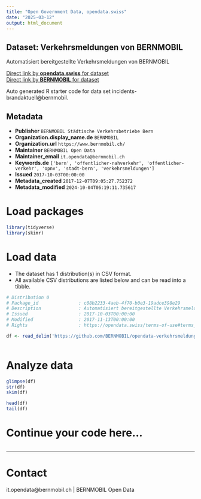 ```yaml
---
title: "Open Government Data, opendata.swiss"
date: "2025-03-12"
output: html_document
---
```


## Dataset: Verkehrsmeldungen von BERNMOBIL

Automatisiert bereitgestellte Verkehrsmeldungen von BERNMOBIL

[Direct link by **opendata.swiss** for dataset](https://opendata.swiss/de/dataset/verkehrsmeldungen-bernmobil)<br>
[Direct link by **BERNMOBIL** for dataset](https://github.com/BERNMOBIL/opendata-verkehrsmeldungen)

Auto generated R starter code for data set incidents-brandaktuell@bernmobil.

## Metadata

- **Publisher** `BERNMOBIL Städtische Verkehrsbetriebe Bern`
- **Organization.display_name.de** `BERNMOBIL`
- **Organization.url** `https://www.bernmobil.ch/`
- **Maintainer** `BERNMOBIL Open Data`
- **Maintainer_email** `it.opendata@bernmobil.ch`
- **Keywords.de** `['bern', 'offentlicher-nahverkehr', 'offentlicher-verkehr', 'opnv', 'stadt-bern', 'verkehrsmeldungen']`
- **Issued** `2017-10-03T00:00:00`
- **Metadata_created** `2017-12-07T09:05:27.752372`
- **Metadata_modified** `2024-10-04T06:19:11.735617`


# Load packages

```r

library(tidyverse)
library(skimr)

```

# Load data

-   The dataset has 1 distribution(s) in CSV format.
-   All available CSV distributions are listed below and can be read into a tibble.

```r

# Distribution 0
# Package_id               : c08b2233-4aeb-4f70-b0e3-19adce398e29
# Description              : Automatisiert bereitgestellte Verkehrsmeldungen von BERNMOBIL als Open Data 
# Issued                   : 2017-10-03T00:00:00
# Modified                 : 2017-11-13T00:00:00
# Rights                   : https://opendata.swiss/terms-of-use#terms_by_ask

df <- read_delim('https://github.com/BERNMOBIL/opendata-verkehrsmeldungen/raw/master/incidents.csv')



```

# Analyze data

```r

glimpse(df)
str(df)
skim(df)

head(df)
tail(df)

```

# Continue your code here...

```r

```

------------------------------------------------------------------------

# Contact

it.opendata@bernmobil.ch | BERNMOBIL Open Data

